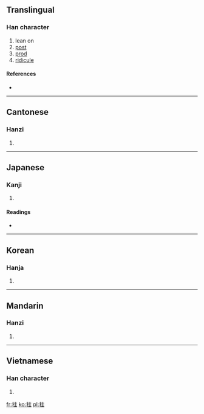 ==Translingual==

===Han character===
{{Han char|rn=64|rad=手|as=05|sn=8|four=5001<sub>4</sub>|canj=手卜土 (QYG)}}

# lean on
# [[post]]
# [[prod]]
# [[ridicule]]

====References====
* {{Han ref|kx=0424.180|dkj=11940|dj=0772.140|hdz=31857.010|uh=62C4|ud=25284|bh=A9D6|bd=43478}}

----

==Cantonese==

===Hanzi===
{{yue-hanzi|jyut=|y=jyu2}}

# {{defn|Cantonese|sort=手05}}

----

==Japanese==

===Kanji===
{{ja-kanji|grade=|rs=手05}}

# {{defn|Japanese|sort=手05}}

====Readings====
* {{ja-readings|on=[[ちゅ]] (chu)|kun=[[あげる]] (ageru)}}

----

==Korean==

===Hanja===
{{ko-hanja|hangeul=주|eumhun=|rv=ju|mr=chu|y=cwu}}

# {{defn|Korean|sort=手05}}

----

==Mandarin==

===Hanzi===
{{cmn-hanzi|pin=[[dān]] ([[dan1]]), [[dǎn]] ([[dan3]]), [[qiè]] ([[qie4]]), [[zhǔ]] ([[zhu3]])|wg=tan<sup>1</sup>, tan<sup>3</sup>, ch'ieh<sup>4</sup>, chu<sup>3</sup>}}

# {{defn|Mandarin|sort=手05}}

----

==Vietnamese==

===Han character===
{{vi-hantu|[[trụ]], [[chủ]], [[chỏ]], [[chõ]]|rs=手05}}

# {{defn|Vietnamese|sort=手05}}

[[fr:拄]]
[[ko:拄]]
[[pl:拄]]